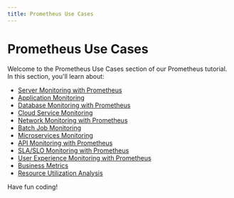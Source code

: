 ```yaml
---
title: Prometheus Use Cases
---
```


# Prometheus Use Cases

Welcome to the Prometheus Use Cases section of our Prometheus tutorial. In this section, you'll learn about:

- [Server Monitoring with Prometheus](./0-server-monitoring.mdx)
- [Application Monitoring](./1-application-monitoring.mdx)
- [Database Monitoring with Prometheus](./2-database-monitoring.mdx)
- [Cloud Service Monitoring](./3-cloud-service-monitoring.mdx)
- [Network Monitoring with Prometheus](./4-network-monitoring.mdx)
- [Batch Job Monitoring](./5-batch-job-monitoring.mdx)
- [Microservices Monitoring](./6-microservices-monitoring.mdx)
- [API Monitoring with Prometheus](./7-api-monitoring.mdx)
- [SLA/SLO Monitoring with Prometheus](./8-slaslo-monitoring.mdx)
- [User Experience Monitoring with Prometheus](./9-user-experience-monitoring.mdx)
- [Business Metrics](./10-business-metrics.mdx)
- [Resource Utilization Analysis](./11-resource-utilization-analysis.mdx)

Have fun coding!